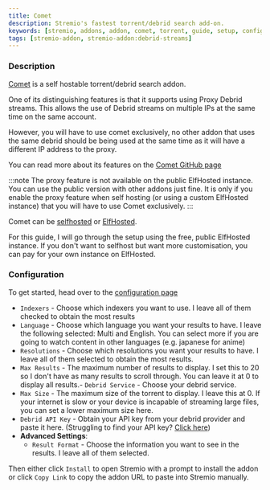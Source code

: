 ```yaml
---
title: Comet
description: Stremio's fastest torrent/debrid search add-on.
keywords: [stremio, addons, addon, comet, torrent, guide, setup, configuration, install, link]
tags: [stremio-addon, stremio-addon:debrid-streams]
---
```


<StremioAddonButtons id="comet" manifest="https://comet.elfhosted.com/manifest.json" configurable={true} configurationRequired={true} source="https://github.com/g0ldyy/comet"/> 

<h3>Description</h3>

[Comet](https://github.com/g0ldyy/comet) is a self hostable torrent/debrid search addon. 

One of its distinguishing features is that it supports using Proxy Debrid streams. 
This allows the use of Debrid streams on multiple IPs at the same time on the same account.

However, you will have to use comet exclusively, no other addon that uses the same debrid should be being used at the same time as it will have a different IP address to the proxy. 

You can read more about its features on the [Comet GitHub page](https://github.com/g0ldyy/comet?tab=readme-ov-file#features)

:::note
The proxy feature is not available on the public ElfHosted instance. You can use the public version with other addons just fine.
It is only if you enable the proxy feature when self hosting (or using a custom ElfHosted instance) that you will have to use Comet exclusively.
:::

Comet can be [selfhosted](https://github.com/g0ldyy/comet?tab=readme-ov-file#self-hosted) or [ElfHosted](https://elfhosted.com/app/comet/).

For this guide, I will go through the setup using the free, public ElfHosted instance. If you don't want to selfhost but want more customisation, you can pay for your own instance on ElfHosted.

<h3>Configuration</h3>

To get started, head over to the [configuration page](https://comet.elfhosted.com/configure)

- `Indexers` - Choose which indexers you want to use. I leave all of them checked to obtain the most results
- `Language` - Choose which language you want your results to have. I leave the following selected: Multi and English. You can select more if you are going to watch content in other languages (e.g. japanese for anime)
- `Resolutions` - Choose which resolutions you want your results to have. I leave all of them selected to obtain the most results.
- `Max Results` - The maximum number of results to display. I set this to 20 so I don't have as many results to scroll through. You can leave it at 0 to display all results.- `Debrid Service` - Choose your debrid service.
- `Max Size` - The maximum size of the torrent to display. I leave this at 0. If your internet is slow or your device is incapable of streaming large files, you can set a lower maximum size here.
- `Debrid API Key` - Obtain your API key from your debrid provider and paste it here. (Struggling to find your API key? [Click here](/stremio/faq#where-can-i-find-my-debrid-api-key))
- **Advanced Settings**:
    - `Result Format` - Choose the information you want to see in the results. I leave all of them selected.

Then either click `Install` to open Stremio with a prompt to install the addon or click `Copy Link` to copy the addon URL to paste into Stremio manually.

